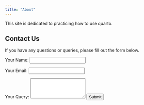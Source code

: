 ```yaml
---
title: "About"
---
```


This site is dedicated to practicing how to use quarto.


## Contact Us

If you have any questions or queries, please fill out the form below.

<form action="https://formspree.io/f/form-id" method="POST" class="contact-form">
  <label for="name">Your Name:</label>
  <input type="text" id="name" name="name" required>

  <label for="email">Your Email:</label>
  <input type="email" id="email" name="email" required>

  <label for="query">Your Query:</label>
  <textarea id="query" name="query" rows="4" required></textarea>

  <button type="submit">Submit</button>
</form>

